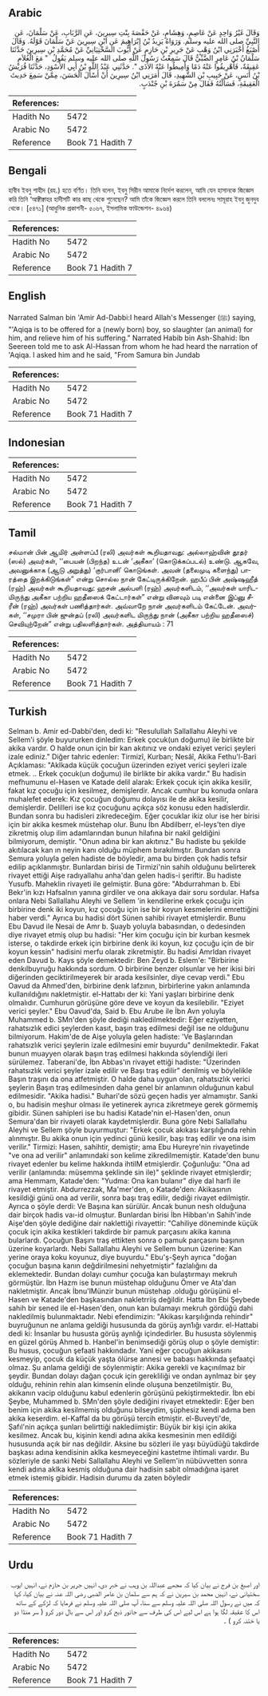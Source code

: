 ## Arabic


<div dir="rtl" lang="ar" style={{fontSize:'larger',backgroundColor:'#f8f9fa',padding:20}}>
وَقَالَ غَيْرُ وَاحِدٍ عَنْ عَاصِمٍ، وَهِشَامٍ، عَنْ حَفْصَةَ بِنْتِ سِيرِينَ، عَنِ الرَّبَابِ، عَنْ سَلْمَانَ، عَنِ النَّبِيِّ صلى الله عليه وسلم‏.‏ وَرَوَاهُ يَزِيدُ بْنُ إِبْرَاهِيمَ عَنِ ابْنِ سِيرِينَ عَنْ سَلْمَانَ قَوْلَهُ‏.‏ وَقَالَ أَصْبَغُ أَخْبَرَنِي ابْنُ وَهْبٍ عَنْ جَرِيرِ بْنِ حَازِمٍ عَنْ أَيُّوبَ السَّخْتِيَانِيِّ عَنْ مُحَمَّدِ بْنِ سِيرِينَ حَدَّثَنَا سَلْمَانُ بْنُ عَامِرٍ الضَّبِّيُّ قَالَ سَمِعْتُ رَسُولَ اللَّهِ صلى الله عليه وسلم يَقُولُ ‏ "‏ مَعَ الْغُلاَمِ عَقِيقَةٌ، فَأَهْرِيقُوا عَنْهُ دَمًا وَأَمِيطُوا عَنْهُ الأَذَى ‏"‏‏.‏ حَدَّثَنِي عَبْدُ اللَّهِ بْنُ أَبِي الأَسْوَدِ، حَدَّثَنَا قُرَيْشُ بْنُ أَنَسٍ، عَنْ حَبِيبِ بْنِ الشَّهِيدِ، قَالَ أَمَرَنِي ابْنُ سِيرِينَ أَنْ أَسْأَلَ الْحَسَنَ، مِمَّنْ سَمِعَ حَدِيثَ الْعَقِيقَةِ، فَسَأَلْتُهُ فَقَالَ مِنْ سَمُرَةَ بْنِ جُنْدَبٍ‏.‏
</div>
<div style={{backgroundColor:'#f8f9fa',padding:20, marginBottom: 10}}><table> <thead> <tr> <th>References:</th> <th></th> </tr> </thead> <tbody><tr><td>Hadith No</td><td>5472</td></tr><tr><td>Arabic No</td><td>5472</td></tr><tr><td>Reference</td><td>Book 71 Hadith 7</td></tr></tbody></table></div>

## Bengali


<div dir="ltr" lang="bn" style={{fontSize:'larger',backgroundColor:'#f8f9fa',padding:20}}>
হাবীব ইবনু শাহীদ (রহ.) হতে বর্ণিত। তিনি বলেন, ইবনু সিরীন আমাকে নির্দেশ করলেন, আমি যেন হাসানকে জিজ্ঞেস করি তিনি ‘আক্বীক্বাহর হাদীসটি কার কাছ থেকে শুনেছেন? আমি তাঁকে জিজ্ঞেস করলে তিনি বললেনঃ সামূরাহ ইবনু জুনদুব থেকে। [৫৪৭১] (আধুনিক প্রকাশনী- ৫০৬৭, ইসলামিক ফাউন্ডেশন- ৪৯৬৪)
</div>
<div style={{backgroundColor:'#f8f9fa',padding:20, marginBottom: 10}}><table> <thead> <tr> <th>References:</th> <th></th> </tr> </thead> <tbody><tr><td>Hadith No</td><td>5472</td></tr><tr><td>Arabic No</td><td>5472</td></tr><tr><td>Reference</td><td>Book 71 Hadith 7</td></tr></tbody></table></div>

## English


<div dir="ltr" lang="en" style={{fontSize:'larger',backgroundColor:'#f8f9fa',padding:20}}>
Narrated Salman bin 'Amir Ad-Dabbi:I heard Allah's Messenger (ﷺ) saying, "'Aqiqa is to be offered for a (newly born) boy, so slaughter (an animal) for him, and relieve him of his suffering." Narrated Habib bin Ash-Shahid: Ibn Seereen told me to ask Al-Hassan from whom he had heard the narration of 'Aqiqa. I asked him and he said, "From Samura bin Jundab
</div>
<div style={{backgroundColor:'#f8f9fa',padding:20, marginBottom: 10}}><table> <thead> <tr> <th>References:</th> <th></th> </tr> </thead> <tbody><tr><td>Hadith No</td><td>5472</td></tr><tr><td>Arabic No</td><td>5472</td></tr><tr><td>Reference</td><td>Book 71 Hadith 7</td></tr></tbody></table></div>

## Indonesian


<div dir="ltr" lang="id" style={{fontSize:'larger',backgroundColor:'#f8f9fa',padding:20}}>

</div>
<div style={{backgroundColor:'#f8f9fa',padding:20, marginBottom: 10}}><table> <thead> <tr> <th>References:</th> <th></th> </tr> </thead> <tbody><tr><td>Hadith No</td><td>5472</td></tr><tr><td>Arabic No</td><td>5472</td></tr><tr><td>Reference</td><td>Book 71 Hadith 7</td></tr></tbody></table></div>

## Tamil


<div dir="ltr" lang="ta" style={{fontSize:'larger',backgroundColor:'#f8f9fa',padding:20}}>
சல்மான் பின் ஆமிர் அள்ளப்பீ (ரலி) அவர்கள் கூறியதாவது: அல்லாஹ்வின் தூதர் (ஸல்) அவர்கள், ‘‘பையன் (பிறந்த) உடன் ‘அகீகா’ (கொடுக்கப்படல்) உண்டு. ஆகவே, அவனுக்காக (ஆடு அறுத்து) ‘குர்பானி’ கொடுங்கள். அவன் (தலைமுடி களைந்து) பாரத்தை இறக்கிடுங்கள்” என்று சொல்ல நான் கேட்டிருக்கிறேன். ஹபீப் பின் அஷ்ஷஹீத் (ரஹ்) அவர்கள் கூறியதாவது: ஹசன் அல்பளி (ரஹ்) அவர்களிடம், ‘‘அவர்கள் யாரிடமிருந்து அகீகா பற்றிய ஹதீஸைக் கேட்டார்கள்” என்று வினவும் படி என்னை இப்னு சீரீன் (ரஹ்) அவர்கள் பணித்தார்கள். அவ்வாறே நான் அவர்களிடம் கேட்டேன். அவர்கள், ‘‘சமுரா பின் ஜுன்தப் (ரலி) அவர்களிட மிருந்து நான் (அகீகா பற்றிய ஹதீஸைச்) செவியுற்றேன்” என்று பதிலளித்தார்கள். அத்தியாயம் : 71
</div>
<div style={{backgroundColor:'#f8f9fa',padding:20, marginBottom: 10}}><table> <thead> <tr> <th>References:</th> <th></th> </tr> </thead> <tbody><tr><td>Hadith No</td><td>5472</td></tr><tr><td>Arabic No</td><td>5472</td></tr><tr><td>Reference</td><td>Book 71 Hadith 7</td></tr></tbody></table></div>

## Turkish


<div dir="ltr" lang="tr" style={{fontSize:'larger',backgroundColor:'#f8f9fa',padding:20}}>
Selman b. Amir ed-Dabbi'den, dedi ki: "Resulullah Sallallahu Aleyhi ve Sellem'i şöyle buyururken dinledim: Erkek çocuk(un doğumu) ile birlikte bir akika vardır. O halde onun için bir kan akıtınız ve ondaki eziyet verici şeyleri izale ediniz." Diğer tahric edenler: Tirmizî, Kurban; Nesâî, Akika Fethu'l-Bari Açıklaması: "AkIkada küçük çocuğun üzerinden eziyet verici şeyleri izale etmek. .. Erkek çocuk(un doğumu) ile birlikte bir akika vardır." Bu hadisin mefhumunu el-Hasen ve Katade delil alarak: Erkek çocuk için akika kesilir, fakat kız çocuğu için kesilmez, demişlerdir. Ancak cumhur bu konuda onlara muhalefet ederek: Kız çocuğun doğumu dolayısı ile de akika kesilir, demişlerdir. Delilleri ise kız çocuğunu açıkça söz konusu eden hadislerdir. Bundan sonra bu hadisleri zikredeceğim. Eğer çocuklar ikiz olur ise her birisi için bir akika kesmek müstehap olur. Bunu İbn Abdilberr, el-leys'ten diye zikretmiş olup ilim adamlarından bunun hilafına bir nakil geldiğini bilmiyorum, demiştir. "Onun adına bir kan akıtınız." Bu hadiste bu şekilde akıtılacak kan ın neyin kanı olduğu müphem bırakılmıştır. Bundan sonra Semura yoluyla gelen hadiste de böyledir, ama bu birden çok hadis tefsir edilip açıklanmıştır. Bunlardan birisi de Tirmizi'nin sahih olduğunu belirterek rivayet ettiği Aişe radıyallahu anha'dan gelen hadis-i şeriftir. Bu hadiste Yusufb. Maheklin rivayeti ile gelmiştir. Buna göre: "Abdurrahman b. Ebi Bekr'in kızı Hafsalnın yanına girdiler ve ona akikaya dair soru sordular. Hafsa onlara Nebi Sallallahu Aleyhi ve Sellem 'in kendilerine erkek çocuğu için birbirine denk iki koyun, kız çocuğu için ise bir koyun kesmelerini emrettiğini haber verdi." Ayrıca bu hadisi dört Sünen sahibi rivayet etmişlerdir. Bunu Ebu Davud ile Nesai de Amr b. Şuayb yoluyla babasından, o dedesinden diye rivayet etmiş olup bu hadisi: "Her kim çocuğu için bir kurban kesmek isterse, o takdirde erkek için birbirine denk iki koyun, kız çocuğu için de bir koyun kessin" hadisini merfu olarak zikretmiştir. Bu hadisi Amrldan rivayet eden Davud b. Kays şöyle demektedir: Ben Zeyd b. Eslem'e: "Birbirine denkılbuyruğu hakkında sordum. O birbirine benzer olsunlar ve her ikisi biri diğerinden geciktirilmeyerek bir arada kesilsinler, diye cevap verdi." Ebu Oavud da Ahmed'den, birbirine denk lafzının, birbirlerine yakın anlamında kullanıldığını nakletmiştir. el-Hattabı der ki: Yani yaşları birbirine denk olmalıdır. Cumhurun görüşüne göre deve ve koyun da kesilebilir. "Eziyet verici şeyler." Ebu Oavud'da, Said b. Ebu Arube ile İbn Avn yoluyla Muhammed b. SMn'den şöyle dediği nakledilmektedir: Eğer eziyetten, rahatsızlık edici şeylerden kasıt, başın traş edilmesi değil ise ne olduğunu bilmiyorum. Hakim'de de Aişe yoluyla gelen hadiste: 'Ve Başlarından rahatsızlık verici şeylerin izale edilmesini emir buyurdu" denilmektedir. Fakat bunun muayyen olarak başın traş edilmesi hakkında söylendiği ileri sürülemez. Taberani'de, İbn Abbas'ın rivayet ettiği hadiste: "Üzerinden rahatsızlık verici şeyler izale edilir ve Başı traş edilir" denilmiş ve böylelikle Başın traşını da ona atfetmiştir. O halde daha uygun olan, rahatsızlık verici şeylerin Başın traş edilmesinden daha genel bir anlamının olduğunun kabul edilmesidir. "Akika hadisi." Buhari'de sözü geçen hadis yer almamıştır. Sanki o, bu hadisin meşhur olması ile yetinerek ayrıca zikretmeye gerek görmemiş gibidir. Sünen sahipleri ise bu hadisi Katade'nin el-Hasen'den, onun Semura'dan bir rivayeti olarak kaydetmişlerdir. Buna göre Nebi Sallallahu Aleyhi ve Sellem şöyle buyurmuştur: "Erkek çocuk akıkası karşılığında rehin alınmıştır. Bu akika onun için yedinci günü kesilir, başı traş edilir ve ona isim verilir." Tirmizi: Hasen, sahihtir, demiştir; ama Ebu Hureyre'nin rivayetinde "ve ona ad verilir" anlamındaki son kelime zikredilmemiştir. Katade'den bunu rivayet edenler bu kelime hakkında ihtilM etmişlerdir. Çoğunluğu: "Ona ad verilir (anlamında: müsemma şeklinde sin ile)" şeklinde rivayet etmişlerdir; ama Hemmam, Katade'den: "Yudma: Ona kan bulanır" diye dal harfi ile rivayet etmiştir. Abdurrezzak, Ma'mer'den, o Katade'den: Akikasının kesildiği günü ona ad verilir, sonra başı traş edilir, dediği rivayet edilmiştir. Ayrıca o şöyle derdi: Ve Başına kan sürülür. Ancak bunun nesh olduğuna dair birçok hadis vaı-id olmuştur. Bunlardan birisi İbn Hibban'ın Sahih'inde Aişe'den şöyle dediğine dair naklettiği rivayettir: "Cahiliye döneminde küçük çocuk için akika kestikleri takdirde bir pamuk parçasını akika kanına bularlardı. Çocuğun Başını traş ettikten sonra o pamuk parçasını başının üzerine koyarlardı. Nebi Sallallahu Aleyhi ve Sellem bunun üzerine: Kan yerine oraya koku koyunuz, diye buyurdu." Ebu'ş-Şeyh ayrıca "doğan çocuğun başına kanın değdirilmesini nehyetmiştir" fazlalığını da eklemektedir. Bundan dolayı cumhur çocuğa kan bulaştırmayı mekruh görmüştür. İbn Hazm ise bunun müstehap olduğunu Ömer ve Ata'dan nakletmiştir. Ancak İbnu'lMünzir bunun müstehap .olduğu görüşünü el-Hasen ve Katade'den başkasından nakletrriiş değildir. Hatta Ibn Ebi Şeybede sahih bir sened ile el-Hasen'den, onun kan bulamayı mekruh gördüğü dahi nakledilmiş bulunmaktadır. Nebi efendimizin: "Akikası karşılığında rehindir" buyruğunun ne anlama geldiği hususunda da görüş ayn1ığı vardır. el-Hattabi dedi ki: İnsanlar bu hususta görüş aynlığı içindedirler. Bu hususta söylenmiş en güzel görüş Ahmed b. Hanbel'in benimsediği görüş olup o şöyle demiştir: Bu husus, çocuğun şefaati hakkındadır. Yani eğer çocuğun akikasını kesmeyip, çocuk da küçük yaşta ölürse annesi ve babası hakkında şefaatçi olmaz. Şu anlama geldiği de söylenmiştir: Akika gerekli ve kaçınılmaz bir şeydir. Bundan dolayı dağan çocuk için gerekliliği ve ondan aynlmaz bir şey olduğu, rehinin rehin alan kimsenin elinde oluşuna benzetilmiştir. Bu, akikanın vacip olduğunu kabul edenlerin görüşünü pekiştirmektedir. İbn ebi Şeybe, Muhammed b. SMn'den şöyle dediğini rivayet etmektedir: Eğer ben benim için akika kesilmemiş olduğunu bilseydim, şüphesiz kendi adıma ben akika keserdim. el-Kaffal da bu görüşü tercih etmiştir. el-Buveyti'de, Şafıl'nin açıkça şunları belirttiği naklediimiştir: Büyük bir kişi için akika kesilmez. Ancak bu, kişinin kendi adına akika kesmesinin men edildiği hususunda açık bir nas değildir. Aksine bu sözleri ile yaşı büyüdüğü takdirde başkası adına kendisinin aklka kesmeyeceğini kastetme ihtimali vardır. Bu sözleriyle de sanki Nebi Sallallahu Aleyhi ve Sellem'in nübüvvetten sonra kendi adına aklka kesmiş olduğuna dair hadisin sabit olmadığına işaret etmek istemiş gibidir. Hadisin durumu da zaten böyledir
</div>
<div style={{backgroundColor:'#f8f9fa',padding:20, marginBottom: 10}}><table> <thead> <tr> <th>References:</th> <th></th> </tr> </thead> <tbody><tr><td>Hadith No</td><td>5472</td></tr><tr><td>Arabic No</td><td>5472</td></tr><tr><td>Reference</td><td>Book 71 Hadith 7</td></tr></tbody></table></div>

## Urdu


<div dir="rtl" lang="ur" style={{fontSize:'larger',backgroundColor:'#f8f9fa',padding:20}}>
اور اصبغ بن فرج نے بیان کیا کہ مجھے عبداللہ بن وہب نے خبر دی، انہیں جریر بن حازم نے، انہیں ایوب سختیانی نے، انہیں محمد بن سیرین نے کہ ہم سے سلمان بن عامر الضبی رضی اللہ عنہ نے بیان کیا، کہا کہ میں نے رسول اللہ صلی اللہ علیہ وسلم سے سنا، آپ صلی اللہ علیہ وسلم نے فرمایا کہ لڑکے کے ساتھ اس کا عقیقہ لگا ہوا ہے اس لیے اس کی طرف سے جانور ذبح کرو اور اس سے بال دور کرو ( سر منڈا دو یا ختنہ کرو ) ۔
</div>
<div style={{backgroundColor:'#f8f9fa',padding:20, marginBottom: 10}}><table> <thead> <tr> <th>References:</th> <th></th> </tr> </thead> <tbody><tr><td>Hadith No</td><td>5472</td></tr><tr><td>Arabic No</td><td>5472</td></tr><tr><td>Reference</td><td>Book 71 Hadith 7</td></tr></tbody></table></div>